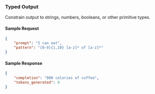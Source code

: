 ### Typed Output
Constrain output to strings, numbers, booleans, or other primitive types.

#### Sample Request
```json
{
    "prompt": "I can eat",
    "pattern": "[0-9]{1,10} [a-z]* of [a-z]*"
}
```

#### Sample Response 
```json
{
    "completion": "800 calories of coffee",
    "tokens_generated": 9
}
